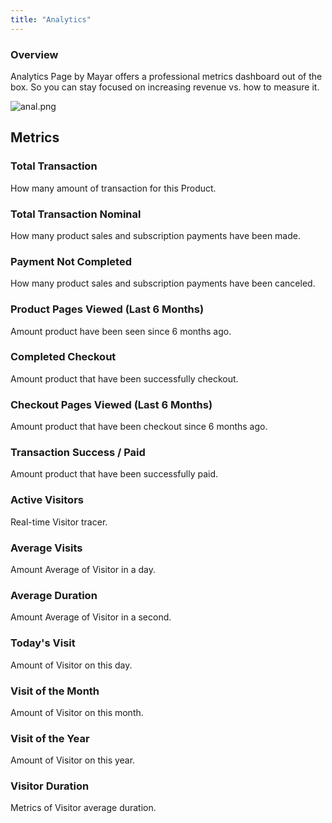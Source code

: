 ```yaml
---
title: "Analytics"
---
```


### Overview

Analytics Page by Mayar offers a professional metrics dashboard out of the box. So you can stay focused on increasing revenue vs. how to measure it.

![anal.png](/images/anal.png)

## **Metrics**

### Total Transaction

How many amount of transaction for this Product.

### Total Transaction Nominal

How many product sales and subscription payments have been made.

### Payment Not Completed

How many product sales and subscription payments have been canceled.

### Product Pages Viewed (Last 6 Months)

Amount product have been seen since 6 months ago.

### Completed Checkout

Amount product that have been successfully checkout.

### Checkout Pages Viewed (Last 6 Months)

Amount product that have been checkout since 6 months ago.

### Transaction Success / Paid

Amount product that have been successfully paid.

### Active Visitors

Real-time Visitor tracer.

### Average Visits

Amount Average of Visitor in a day.

### Average Duration

Amount Average of Visitor in a second.

### Today's Visit

Amount of Visitor on this day.

### Visit of the Month

Amount of Visitor on this month.

### Visit of the Year

Amount of Visitor on this year.

### Visitor Duration

Metrics of Visitor average duration.